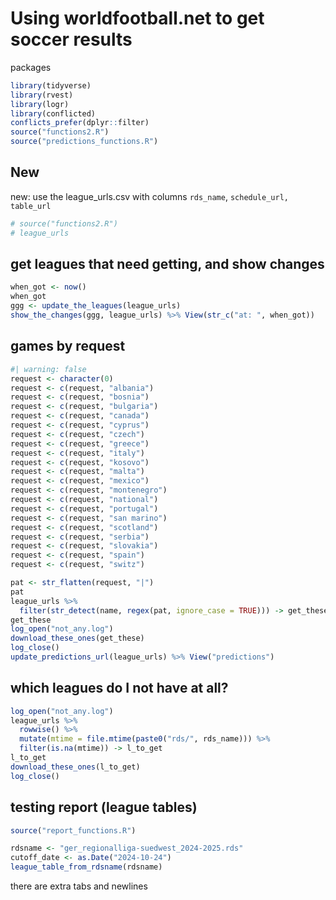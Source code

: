 # Using worldfootball.net to get soccer results

packages

```r
library(tidyverse)
library(rvest)
library(logr)
library(conflicted)
conflicts_prefer(dplyr::filter)
source("functions2.R")
source("predictions_functions.R")
```

## New

new: use the league_urls.csv with columns `rds_name`, `schedule_url, table_url`

```r
# source("functions2.R")
# league_urls
```

## get leagues that need getting, and show changes

```r
when_got <- now()
when_got
ggg <- update_the_leagues(league_urls)
show_the_changes(ggg, league_urls) %>% View(str_c("at: ", when_got))
```

## games by request

```r
#| warning: false
request <- character(0)
request <- c(request, "albania")
request <- c(request, "bosnia")
request <- c(request, "bulgaria")
request <- c(request, "canada")
request <- c(request, "cyprus")
request <- c(request, "czech")
request <- c(request, "greece")
request <- c(request, "italy")
request <- c(request, "kosovo")
request <- c(request, "malta")
request <- c(request, "mexico")
request <- c(request, "montenegro")
request <- c(request, "national")
request <- c(request, "portugal")
request <- c(request, "san marino")
request <- c(request, "scotland")
request <- c(request, "serbia")
request <- c(request, "slovakia")
request <- c(request, "spain")
request <- c(request, "switz")

pat <- str_flatten(request, "|")
pat
league_urls %>% 
  filter(str_detect(name, regex(pat, ignore_case = TRUE))) -> get_these
get_these
log_open("not_any.log")
download_these_ones(get_these)
log_close()
update_predictions_url(league_urls) %>% View("predictions")
```

## which leagues do I not have at all?

```r
log_open("not_any.log")
league_urls %>% 
  rowwise() %>% 
  mutate(mtime = file.mtime(paste0("rds/", rds_name))) %>% 
  filter(is.na(mtime)) -> l_to_get
l_to_get
download_these_ones(l_to_get)
log_close()
```

## testing report (league tables)

```r
source("report_functions.R")
```

```r
rdsname <- "ger_regionalliga-suedwest_2024-2025.rds"
cutoff_date <- as.Date("2024-10-24")
league_table_from_rdsname(rdsname)
```

there are extra tabs and newlines
